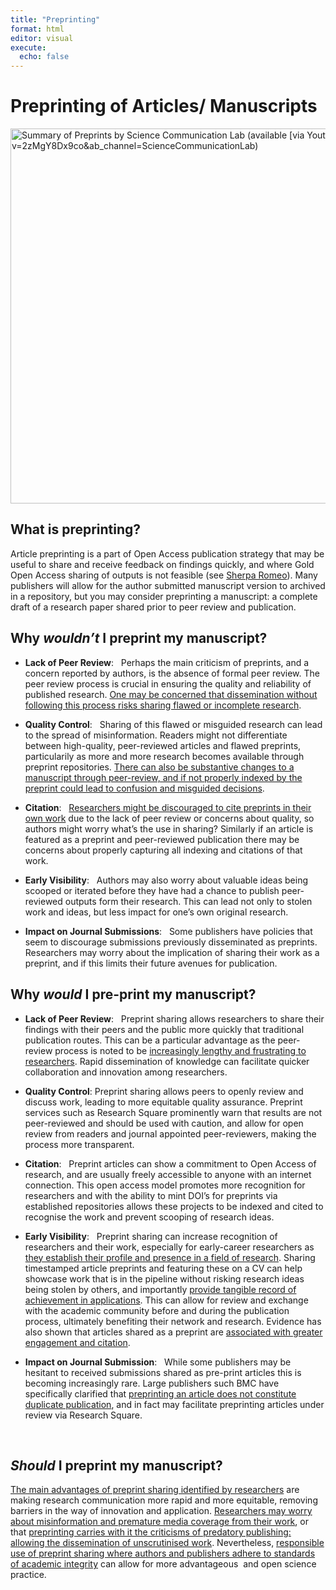 ```yaml
---
title: "Preprinting"
format: html
editor: visual
execute:
  echo: false
---
```


# Preprinting of Articles/ Manuscripts

<img src="https://i.ytimg.com/vi/2zMgY8Dx9co/maxresdefault.jpg" alt="Summary of Preprints by Science Communication Lab (available [via Youtube](https://www.youtube.com/watch?v=2zMgY8Dx9co&amp;ab_channel=ScienceCommunicationLab)" width="900" height="600"/>

## What is preprinting?

Article preprinting is a part of Open Access publication strategy that may be useful to share and receive feedback on findings quickly, and where Gold Open Access sharing of outputs is not feasible (see [Sherpa Romeo](https://v2.sherpa.ac.uk/romeo/)). Many publishers will allow for the author submitted manuscript version to archived in a repository, but you may consider preprinting a manuscript: a complete draft of a research paper shared prior to peer review and publication.

## Why *wouldn't* I preprint my manuscript?

-   **Lack of Peer Review**:   Perhaps the main criticism of preprints, and a concern reported by authors, is the absence of formal peer review. The peer review process is crucial in ensuring the quality and reliability of published research. [One may be concerned that dissemination without following this process risks sharing flawed or incomplete research](https://www.ncbi.nlm.nih.gov/pmc/articles/PMC10382958/#:~:text=The%20final%20manuscript%20submitted%20to,the%20need%20for%20rapid%20dissemination.).

-   **Quality Control**:   Sharing of this flawed or misguided research can lead to the spread of misinformation. Readers might not differentiate between high-quality, peer-reviewed articles and flawed preprints, particularily as more and more research becomes available through preprint repositories. [There can also be substantive changes to a manuscript through peer-review, and if not properly indexed by the preprint could lead to confusion and misguided decisions](https://doi.org/10.17085%2Fapm.23036).

-   **Citation**:   [Researchers might be discouraged to cite preprints in their own work](https://www.ncbi.nlm.nih.gov/pmc/articles/PMC5912112/) due to the lack of peer review or concerns about quality, so authors might worry what's the use in sharing? Similarly if an article is featured as a preprint and peer-reviewed publication there may be concerns about properly capturing all indexing and citations of that work.

-   **Early Visibility**:   Authors may also worry about valuable ideas being scooped or iterated before they have had a chance to publish peer-reviewed outputs form their research. This can lead not only to stolen work and ideas, but less impact for one's own original research.

-   **Impact on Journal Submissions**:   Some publishers have policies that seem to discourage submissions previously disseminated as preprints. Researchers may worry about the implication of sharing their work as a preprint, and if this limits their future avenues for publication.

## Why *would* I pre-print my manuscript?

-   **Lack of Peer Review**:   Preprint sharing allows researchers to share their findings with their peers and the public more quickly that traditional publication routes. This can be a particular advantage as the peer-review process is noted to be [increasingly lengthy and frustrating to researchers](https://www.nature.com/nature-index/news/emotional-professional-cost-drawn-out-peer-review-researchers-experiences#:~:text=How%20long%20did%20it%20take,another%20journal%20before%20being%20published.). Rapid dissemination of knowledge can facilitate quicker collaboration and innovation among researchers.

-   **Quality Control**: Preprint sharing allows peers to openly review and discuss work, leading to more equitable quality assurance. Preprint services such as Research Square prominently warn that results are not peer-reviewed and should be used with caution, and allow for open review from readers and journal appointed peer-reviewers, making the process more transparent.

-   **Citation**:   Preprint articles can show a commitment to Open Access of research, and are usually freely accessible to anyone with an internet connection. This open access model promotes more recognition for researchers and with the ability to mint DOI's for preprints via established repositories allows these projects to be indexed and cited to recognise the work and prevent scooping of research ideas.

-   **Early Visibility**:   Preprint sharing can increase recognition of researchers and their work, especially for early-career researchers as [they establish their profile and presence in a field of research](https://doi.org/10.1242%2Fbio.059310). Sharing timestamped article preprints and featuring these on a CV can help showcase work that is in the pipeline without risking research ideas being stolen by others, and importantly [provide tangible record of achievement in applications](https://jamesheathers.medium.com/why-i-love-pre-prints-9d727eeb22b8). This can allow for review and exchange with the academic community before and during the publication process, ultimately benefiting their network and research. Evidence has also shown that articles shared as a preprint are [associated with greater engagement and citation](https://www.biorxiv.org/content/biorxiv/early/2019/06/22/673665.full.pdf).

-   **Impact on Journal Submission**:   While some publishers may be hesitant to received submissions shared as pre-print articles this is becoming increasingly rare. Large publishers such BMC have specifically clarified that [preprinting an article does not constitute duplicate publication](https://www.biomedcentral.com/getpublished/editorial-policies#duplicate+publication), and in fact may facilitate preprinting articles under review via Research Square.

\

## *Should* I preprint my manuscript?

[The main advantages of preprint sharing identified by researchers](https://osf.io/preprints/socarxiv/k7reb/) are making research communication more rapid and more equitable, removing barriers in the way of innovation and application. [Researchers may worry about misinformation and premature media coverage from their work](https://osf.io/preprints/socarxiv/k7reb/), or that [preprinting carries with it the criticisms of predatory publishing: allowing the dissemination of unscrutinised work](https://www.ncbi.nlm.nih.gov/pmc/articles/PMC5912112/). Nevertheless, [responsible use of preprint sharing where authors and publishers adhere to standards of academic integrity](https://blogs.lse.ac.uk/impactofsocialsciences/2020/09/23/are-preprints-a-problem-5-ways-to-improve-the-quality-and-credibility-of-preprints/) can allow for more advantageous  and open science practice.
